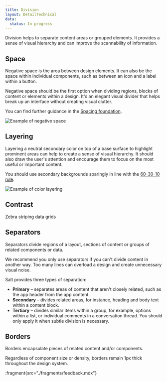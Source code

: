 ```yaml
---
title: Division
layout: DetailTechnical
data:
  status: In progress
---
```


Division helps to separate content areas or grouped elements. It provides a sense of visual hierarchy and can improve the scannability of information.

## Space

Negative space is the area between design elements. It can also be the space within individual components, such as between an icon and a label within a button.

Negative space should be the first option when dividing regions, blocks of content or elements within a design. It's an elegant visual divider that helps break up an interface without creating visual clutter.

You can find further guidance in the [Spacing foundation](./spacing).

<Image
  src="/img/foundations/division-negativespace.svg"
  alt="Example of negative space"
/>

## Layering

Layering a neutral secondary color on top of a base surface to highlight prominent areas can help to create a sense of visual hierarchy. It should also draw the user's attention and encourage them to focus on the most useful or important content.

You should use secondary backgrounds sparingly in line with the [60-30-10 rule](modes#603010-rule).

<Image
  src="/img/foundations/division-layering.svg"
  alt="Example of color layering"
/>

## Contrast

Zebra striping data grids

## Separators

Separators divide regions of a layout, sections of content or groups of related components or data.

We recommend you only use separators if you can't divide content in another way. Too many lines can overload a design and create unnecessary visual noise.

Salt provides three types of separation:

- **Primary** – separates areas of content that aren't closely related, such as the app header from the app content.
- **Secondary** – divides related areas, for instance, heading and body text within a content block.
- **Tertiary** – divides similar items within a group, for example, options within a list, or individual comments in a conversation thread. You should only apply it when subtle division is necessary.

## Borders

Borders encapsulate pieces of related content and/or components.

Regardless of component size or density, borders remain 1px thick throughout the design system.

:fragment{src="./fragments/feedback.mdx"}
